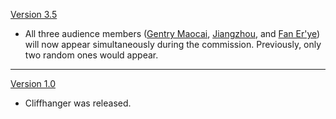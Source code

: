 {{Change History/Header}}
[[Version 3.5]]
* All three audience members ([[Gentry Maocai]], [[Jiangzhou]], and [[Fan Er'ye]]) will now appear simultaneously during the commission. Previously, only two random ones would appear.
----
[[Version 1.0]]
* Cliffhanger was released.
